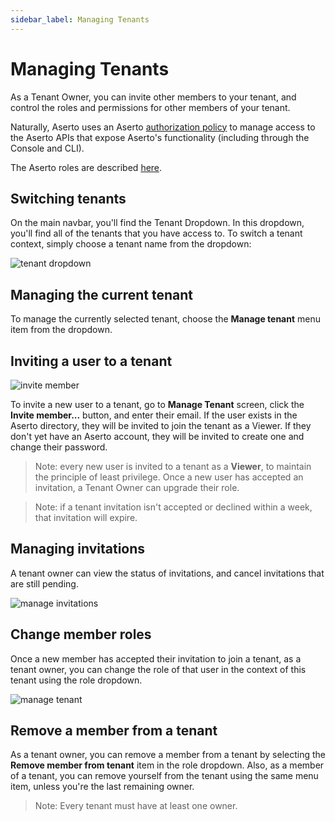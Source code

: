 ```yaml
---
sidebar_label: Managing Tenants
---
```


# Managing Tenants

As a Tenant Owner, you can invite other members to your tenant, and control the roles and 
permissions for other members of your tenant.

Naturally, Aserto uses an Aserto [authorization policy](https://github.com/aserto-dev/policy-aona) 
to manage access to the Aserto APIs that expose Aserto's functionality (including through the Console and CLI).

The Aserto roles are described [here](/overview/tenant).

## Switching tenants

On the main navbar, you'll find the Tenant Dropdown. In this dropdown, you'll find all of the tenants 
that you have access to. To switch a tenant context, simply choose a tenant name from the dropdown:

![tenant dropdown](/tenant-dropdown.png)

## Managing the current tenant

To manage the currently selected tenant, choose the **Manage tenant** menu item from the dropdown.

## Inviting a user to a tenant

![invite member](/invite-member.png)

To invite a new user to a tenant, go to **Manage Tenant** screen, click the **Invite member...** button, and enter their email. If the 
user exists in the Aserto directory, they will be invited to join the tenant as a Viewer. If they don't 
yet have an Aserto account, they will be invited to create one and change their password.

> Note: every new user is invited to a tenant as a **Viewer**, to maintain the principle of least 
> privilege. Once a new user has accepted an invitation, a Tenant Owner can upgrade their role.

> Note: if a tenant invitation isn't accepted or declined within a week, that invitation will expire.

## Managing invitations

A tenant owner can view the status of invitations, and cancel invitations that are still pending.

![manage invitations](/manage-invitations.png)

## Change member roles

Once a new member has accepted their invitation to join a tenant, as a tenant owner, you can change 
the role of that user in the context of this tenant using the role dropdown. 

![manage tenant](/manage-tenant.png)

## Remove a member from a tenant

As a tenant owner, you can remove a member from a tenant by selecting the **Remove member from tenant** 
item in the role dropdown.  Also, as a member of a tenant, you can remove yourself from the tenant using 
the same menu item, unless you're the last remaining owner.

> Note: Every tenant must have at least one owner.

